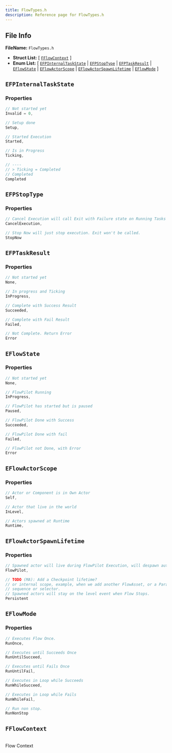 ```yaml
---
title: FlowTypes.h
description: Reference page for FlowTypes.h
---
```


## File Info

__FileName:__ `FlowTypes.h`
- __Struct List:__ 
[ [`FFlowContext`](#fflowcontext) ]
- __Enum List:__ 
[ [`EFPInternalTaskState`](#efpinternaltaskstate) | [`EFPStopType`](#efpstoptype) | [`EFPTaskResult`](#efptaskresult) | [`EFlowState`](#eflowstate) | [`EFlowActorScope`](#eflowactorscope) | [`EFlowActorSpawnLifetime`](#eflowactorspawnlifetime) | [`EFlowMode`](#eflowmode) ]


## `EFPInternalTaskState` 


### Properties

```cpp
// Not started yet 
Invalid = 0,

// Setup done 
Setup,

// Started Execution 
Started,

// Is in Progress 
Ticking,

// ---- 
// > Ticking = Completed 
// Completed 
Completed

```


## `EFPStopType` 


### Properties

```cpp
// Cancel Execution will call Exit with Failure state on Running Tasks 
CancelExecution,

// Stop Now will just stop execution. Exit won't be called. 
StopNow

```


## `EFPTaskResult` 


### Properties

```cpp
// Not started yet 
None,

// In progress and Ticking 
InProgress,

// Complete with Success Result 
Succeeded,

// Complete with Fail Result 
Failed,

// Not Complete. Return Error 
Error

```


## `EFlowState` 


### Properties

```cpp
// Not started yet 
None,

// FlowPilot Running 
InProgress,

// FlowPilot has started but is paused 
Paused,

// FlowPilot Done with Success 
Succeeded,

// FlowPilot Done with fail 
Failed,

// FlowPilot not Done, with Error 
Error

```


## `EFlowActorScope` 


### Properties

```cpp
// Actor or Component is in Own Actor 
Self,

// Actor that live in the world 
InLevel,

// Actors spawned at Runtime 
Runtime,

```


## `EFlowActorSpawnLifetime` 


### Properties

```cpp
// Spawned actor will live during FlowPilot Execution, will despawn automatically when Flow Ends. 
FlowPilot,

// TODO (MA): Add a Checkpoint lifetime? 
// or internal scope, example, when we add another FlowAsset, or a Parallel, 
// sequence or selector. 
// Spawned actors will stay on the level event when Flow Stops. 
Persistent

```


## `EFlowMode` 


### Properties

```cpp
// Executes Flow Once. 
RunOnce,

// Executes until Succeeds Once 
RunUntilSucceed,

// Executes until Fails Once 
RunUntilFail,

// Executes in Loop while Succeeds 
RunWhileSucceed,

// Executes in Loop while Fails 
RunWhileFail,

// Run non stop. 
RunNonStop

```


## `FFlowContext` 


 \
Flow Context 

